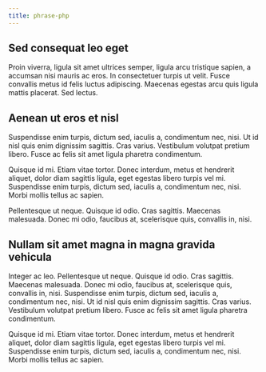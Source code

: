 ```yaml
---
title: phrase-php
---
```


## Sed consequat leo eget

Proin viverra, ligula sit amet ultrices semper, ligula arcu tristique sapien, a accumsan nisi mauris ac eros. In consectetuer turpis ut velit. Fusce convallis metus id felis luctus adipiscing. Maecenas egestas arcu quis ligula mattis placerat. Sed lectus.

## Aenean ut eros et nisl

Suspendisse enim turpis, dictum sed, iaculis a, condimentum nec, nisi. Ut id nisl quis enim dignissim sagittis. Cras varius. Vestibulum volutpat pretium libero. Fusce ac felis sit amet ligula pharetra condimentum.

Quisque id mi. Etiam vitae tortor. Donec interdum, metus et hendrerit aliquet, dolor diam sagittis ligula, eget egestas libero turpis vel mi. Suspendisse enim turpis, dictum sed, iaculis a, condimentum nec, nisi. Morbi mollis tellus ac sapien.

Pellentesque ut neque. Quisque id odio. Cras sagittis. Maecenas malesuada. Donec mi odio, faucibus at, scelerisque quis, convallis in, nisi.

## Nullam sit amet magna in magna gravida vehicula

Integer ac leo. Pellentesque ut neque. Quisque id odio. Cras sagittis. Maecenas malesuada. Donec mi odio, faucibus at, scelerisque quis, convallis in, nisi. Suspendisse enim turpis, dictum sed, iaculis a, condimentum nec, nisi. Ut id nisl quis enim dignissim sagittis. Cras varius. Vestibulum volutpat pretium libero. Fusce ac felis sit amet ligula pharetra condimentum.

Quisque id mi. Etiam vitae tortor. Donec interdum, metus et hendrerit aliquet, dolor diam sagittis ligula, eget egestas libero turpis vel mi. Suspendisse enim turpis, dictum sed, iaculis a, condimentum nec, nisi. Morbi mollis tellus ac sapien.

